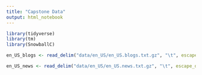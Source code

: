 ```yaml
---
title: "Capstone Data"
output: html_notebook
---
```


```r
library(tidyverse)
library(tm)
library(SnowballC)
```

```r
en_US_blogs <- read_delim("data/en_US/en_US.blogs.txt.gz", "\t", escape_double = FALSE, col_names = FALSE, trim_ws = TRUE)
```



```r
en_US_news <- read_delim("data/en_US/en_US.news.txt.gz", "\t", escape_double = FALSE, col_names = FALSE, trim_ws = TRUE)
```
